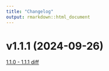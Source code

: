 ```yaml
---
title: "Changelog"
output: rmarkdown::html_document
---
```


# v1.1.1 (2024-09-26)

[1.1.0 - 1.1.1 diff](https://github.com/umccr/rnasum/compare/v1.1.0...v1.1.1)
